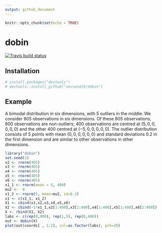 ```yaml
---
output: github_document
---
```


```r
knitr::opts_chunk$set(echo = TRUE)
```
# dobin
[![Travis build status](https://travis-ci.org/sevvandi/dobin.svg?branch=master)](https://travis-ci.org/sevvandi/dobin)

## Installation
```r
# install.packages("devtools")
# devtools::install_github("sevvandik/dobin")
```

## Example

A bimodal distribution in six dimensions, with 5 outliers in the middle.  We consider 805 observations in six dimensions. Of these 805 observations,  800 observations are non-outliers;  400 observations are centred at $(5,0,0,0,0,0)$ and the other 400 centred at $(-5,0,0,0,0,0)$.  The outlier distribution consists of $5$ points with mean $(0,0,0,0,0,0)$ and standard deviations $0.2$ in the first dimension and are similar to other observations in other dimensions.

```r
library("dobin")
set.seed(1)
x2 <- rnorm(405)
x3 <- rnorm(405)
x4 <- rnorm(405)
x5 <- rnorm(405)
x6 <- rnorm(405)
x1_1 <- rnorm(mean = 5, 400)
mu2 <-  0
x1_2 <- rnorm(5, mean=mu2, sd=0.2)
x1 <- c(x1_1, x1_2)
X1 <- cbind(x1,x2,x3,x4,x5,x6)
X2 <- cbind(-1*x1_1,x2[1:400],x3[1:400],x4[1:400],x5[1:400],x6[1:400])
X <- rbind(X1, X2)
labs <- c(rep(0,400), rep(1,5), rep(0,400))
out <- dobin(X)
plot(out$coords[ , 1:2], col=as.factor(labs), pch=20)
```


